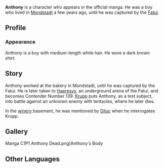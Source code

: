 {{About|the manga-only character|the in-game NPC|Anthony}}
{{Character Infobox
|name             = Anthony
|image            = NPC Anthony (Manga).png
|type             = Manga-Only
|deceased         = Past
|region           = Mondstadt
}}
'''Anthony''' is a character who appears in the official manga. He was a boy who lived in [[Mondstadt]] a few years ago, until he was captured by the [[Fatui]].

==Profile==
===Appearance===
Anthony is a boy with medium-length white hair. He wore a dark brown shirt.

==Story==
Anthony worked at the bakery in Mondstadt, until he was captured by the Fatui. He is later taken to [[Haeresys]], an underground arena of the Fatui, and becomes Contender Number 139. [[Krupp]] puts Anthony, as a test subject, into battle against an unknown enemy with tentacles, where he later dies.

In the [[Dawn Winery|winery]] basement, he was mentioned by [[Diluc]] when he interrogates Krupp.

==Gallery==
<gallery>
Manga C1P1 Anthony Dead.png|Anthony's Body
</gallery>

==Other Languages==
{{Other Languages|default_hidden = 1
|en       = Anthony
|zhs      = 安东尼
|zhs_rm   = Āndōngní
|zht      = 安東尼
|zht_rm   = Āndōngní
|ja       = アンソニー
|ja_rm    = Ansonii
|ko       = 안토니
|ko_rm    = Antoni
|es       = Anthony
|fr       = Anthony
|ru       = Энтони
|th       = แอนโทนี่
|th_rm    = Aenthoni
|vi       = Anthony
|de       = Anthony
|id       = Anthony
|pt       = Anthony
|tr       = 
|it       = 
}}